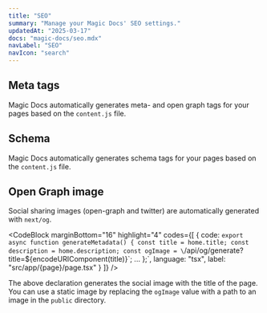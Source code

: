 ```yaml
---
title: "SEO"
summary: "Manage your Magic Docs' SEO settings."
updatedAt: "2025-03-17"
docs: "magic-docs/seo.mdx"
navLabel: "SEO"
navIcon: "search"
---
```


## Meta tags

Magic Docs automatically generates meta- and open graph tags for your pages based on the `content.js` file.

## Schema

Magic Docs automatically generates schema tags for your pages based on the `content.js` file.

## Open Graph image

Social sharing images (open-graph and twitter) are automatically generated with `next/og`.

<CodeBlock
    marginBottom="16"
    highlight="4"
    codes={[
      {
        code:
`export async function generateMetadata() {
  const title = home.title;
  const description = home.description;
  const ogImage = \`/api/og/generate?title=\${encodeURIComponent(title)}\`;
   ...
};`,
        language: "tsx",
        label: "src/app/{page}/page.tsx"
      }
    ]}
/>

The above declaration generates the social image with the title of the page. You can use a static image by replacing the `ogImage` value with a path to an image in the `public` directory.